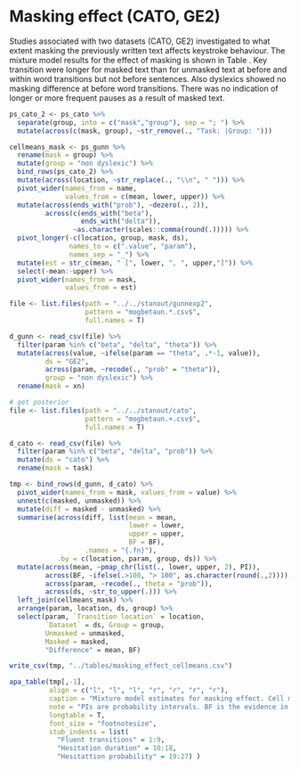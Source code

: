 # Masking effect (CATO, GE2)

Studies associated with two datasets (CATO, GE2) investigated to what extent masking the previously written text affects keystroke behaviour. The mixture model results for the effect of masking is shown in Table \ref{tab:maskingeffect}. Key transition were longer for masked text than for unmasked text at before and within word transitions but not before sentences. Also dyslexics showed no masking difference at before word transitions. There was no indication of longer or more frequent pauses as a result of masked text. 

\blandscape
```r
ps_cato_2 <- ps_cato %>% 
  separate(group, into = c("mask","group"), sep = "; ") %>% 
  mutate(across(c(mask, group), ~str_remove(., "Task: |Group: ")))

cellmeans_mask <- ps_gunn %>% 
  rename(mask = group) %>%
  mutate(group = "non dyslexic") %>% 
  bind_rows(ps_cato_2) %>% 
  mutate(across(location, ~str_replace(., "\\n", " "))) %>% 
  pivot_wider(names_from = name, 
              values_from = c(mean, lower, upper)) %>% 
  mutate(across(ends_with("prob"), ~dezero(., 2)),
         across(c(ends_with("beta"),
                  ends_with("delta")), 
                ~as.character(scales::comma(round(.))))) %>% 
  pivot_longer(-c(location, group, mask, ds), 
               names_to = c(".value", "param"),
               names_sep = "_") %>% 
  mutate(est = str_c(mean, " [", lower, ", ", upper,"]")) %>% 
  select(-mean:-upper) %>% 
  pivot_wider(names_from = mask, 
              values_from = est) 

file <- list.files(path = "../../stanout/gunnexp2", 
                   pattern = "mogbetaun.*.csv$",
                   full.names = T)

d_gunn <- read_csv(file) %>% 
  filter(param %in% c("beta", "delta", "theta")) %>% 
  mutate(across(value, ~ifelse(param == "theta", .*-1, value)),
         ds = "GE2",
         across(param, ~recode(., "prob" = "theta")),
         group = "non dyslexic") %>% 
  rename(mask = xn)

# get posterior
file <- list.files(path = "../../stanout/cato", 
                   pattern = "mogbetaun.+.csv$",
                   full.names = T)

d_cato <- read_csv(file) %>% 
  filter(param %in% c("beta", "delta", "prob")) %>% 
  mutate(ds = "cato") %>% 
  rename(mask = task)

tmp <- bind_rows(d_gunn, d_cato) %>% 
  pivot_wider(names_from = mask, values_from = value) %>% 
  unnest(c(masked, unmasked)) %>% 
  mutate(diff = masked - unmasked) %>% 
  summarise(across(diff, list(mean = mean, 
                              lower = lower, 
                              upper = upper,
                              BF = BF), 
                   .names = "{.fn}"),
            .by = c(location, param, group, ds)) %>% 
  mutate(across(mean, ~pmap_chr(list(., lower, upper, 2), PI)),
         across(BF, ~ifelse(.>100, "> 100", as.character(round(.,2)))),
         across(param, ~recode(., theta = "prob")),
         across(ds, ~str_to_upper(.))) %>% 
  left_join(cellmeans_mask) %>% 
  arrange(param, location, ds, group) %>% 
  select(param, `Transition location` = location,
         `Dataset` = ds, Group = group, 
         Unmasked = unmasked,
         Masked = masked,
         "Difference" = mean, BF)

write_csv(tmp, "../tables/masking_effect_cellmeans.csv")

apa_table(tmp[,-1],
          align = c("l", "l", "l", "r", "r", "r", "r"), 
          caption = "Mixture model estimates for masking effect. Cell means are shown for the masked and unmasked writing task in msecs for fluent key-transitions, the slowdown for long transitions and the probability of hesitant transitions. The effect for masking is shown on log scale (for transition durations) and logit scale for probability of hesitant transitions. 95% PIs in brackets.",
          note = "PIs are probability intervals. BF is the evidence in favour of the alternative hypothesis over the null hypothesis.",
          longtable = T,
          font_size = "footnotesize",
          stub_indents = list(
            "Fluent transitions" = 1:9, 
            "Hesitation duration" = 10:18,
            "Hesitattion probability" = 19:27) )

```
\elandscape



